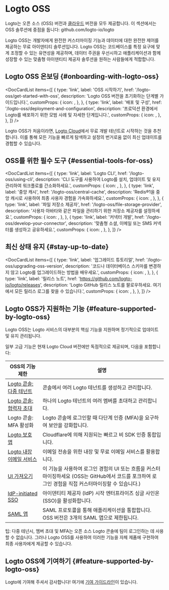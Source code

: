 
# Logto OSS

Logto는 오픈 소스 (OSS) 버전과 [클라우드](/logto-cloud) 버전을 모두 제공합니다. 이 섹션에서는 OSS 솔루션에 중점을 둡니다: <Url type="inline" href="https://github.com/logto-io/logto">github.com/logto-io/logto</Url>

Logto OSS는 개발자에게 완전한 커스터마이징 기능과 데이터에 대한 완전한 제어를 제공하는 무료 아이덴티티 솔루션입니다. Logto OSS는 코드베이스를 특정 요구에 맞게 조정할 수 있는 유연성을 제공하며, 데이터 주권을 우선시하고 애플리케이션과 함께 성장할 수 있는 맞춤형 아이덴티티 제공자 솔루션을 원하는 사람들에게 적합합니다.

## Logto OSS 온보딩 \{#onboarding-with-logto-oss}

<DocCardList
  items={[
    {
      type: 'link',
      label: 'OSS 시작하기',
      href: '/logto-oss/get-started-with-oss',
      description: 'Logto OSS 버전을 초기화하는 단계별 가이드입니다.',
      customProps: {
        icon: <RocketIcon />,
      },
    },
    {
      type: 'link',
      label: '배포 및 구성',
      href: '/logto-oss/deployment-and-configuration',
      description:
        '프로덕션 환경에서 Logto를 배포하기 위한 모범 사례 및 자세한 단계입니다.',
      customProps: {
        icon: <GearIcon />,
      },
    },
  ]}
/>

<Admonition type="tip" title="빠른 시작이 필요하신가요?">

Logto OSS가 처음이라면, [Logto Cloud](https://cloud.logto.io)에서 무료 개발 테넌트로 시작하는 것을 추천합니다. 이를 통해 모든 기능을 빠르게 탐색하고 설정의 번거로움 없이 최신 업데이트를 경험할 수 있습니다.

</Admonition>

## OSS를 위한 필수 도구 \{#essential-tools-for-oss}

<DocCardList
  items={[
    {
      type: 'link',
      label: 'Logto CLI',
      href: '/logto-oss/using-cli',
      description: 'CLI 도구를 사용하여 Logto를 설치, 업데이트 및 유지 관리하여 워크플로를 간소화하세요.',
      customProps: {
        icon: <CliIcon />,
      },
    },
    {
      type: 'link',
      label: '중앙 캐시',
      href: '/logto-oss/central-cache',
      description: 'Redis®1을 중앙 캐시로 사용하여 최종 사용자 경험을 가속화하세요.',
      customProps: {
        icon: <CentralCacheIcon />,
      },
    },
    {
      type: 'link',
      label: '파일 저장소 제공자',
      href: '/logto-oss/file-storage-provider',
      description: '사용자 아바타와 같은 파일을 관리하기 위한 저장소 제공자를 설정하세요.',
      customProps: {
        icon: <FileStorageIcon />,
      },
    },
    {
      type: 'link',
      label: '커넥터 개발',
      href: '/logto-oss/develop-your-connector',
      description: '맞춤형 소셜, 이메일 또는 SMS 커넥터를 생성하고 공유하세요.',
      customProps: {
        icon: <ConnectorsIcon />,
      },
    },
  ]}
/>
## 최신 상태 유지 \{#stay-up-to-date}

<DocCardList
  items={[
    {
      type: 'link',
      label: '업그레이드 튜토리얼',
      href: '/logto-oss/upgrading-oss-version',
      description: '코드나 데이터베이스 스키마를 변경하지 않고 Logto를 업그레이드하는 방법을 배우세요.',
      customProps: {
        icon: <UpdateIcon />,
      },
    },
    {
      type: 'link',
      label: '릴리스 노트',
      href: 'https://github.com/logto-io/logto/releases',
      description:
        'Logto GitHub 릴리스 노트를 팔로우하세요. 여기에서 모든 릴리스 로그를 찾을 수 있습니다.',
      customProps: {
        icon: <DocumentIcon />,
      },
    },
  ]}
/>

## Logto OSS가 지원하는 기능 \{#feature-supported-by-logto-oss}

Logto OSS는 Logto 서비스의 대부분의 핵심 기능을 지원하며 정기적으로 업데이트 및 유지 관리됩니다.

일부 고급 기능은 현재 Logto Cloud 버전에만 독점적으로 제공되며, 다음을 포함합니다:

| OSS의 기능 제한                                                                      | 설명                                                                                                                                                |
| ----------------------------------------------------------------------------------- | -------------------------------------------------------------------------------------------------------------------------------------------------- |
| [Logto 콘솔: 다중 테넌트](/logto-cloud/tenant-settings)                             | 콘솔에서 여러 Logto 테넌트를 생성하고 관리합니다.                                                                                                   |
| [Logto 콘솔: 협력자 초대](/logto-cloud/tenant-member-management)                    | 하나의 Logto 테넌트의 여러 멤버를 초대하고 관리합니다.                                                                                              |
| Logto 콘솔: MFA 활성화                                                              | Logto 콘솔에 로그인할 때 다단계 인증 (MFA)을 요구하여 보안을 강화합니다.                                                                             |
| [Logto 보호 앱](/integrate-logto/protected-app)                                     | Cloudflare에 의해 지원되는 빠르고 비 SDK 인증 통합입니다.                                                                                           |
| [Logto 내장 이메일 서비스](/connectors/email-connectors/built-in-email-service)     | 이메일 전송을 위한 내장 및 무료 이메일 서비스를 활용합니다.                                                                                         |
| [UI 가져오기](/customization/bring-your-ui)                                         | 이 기능을 사용하여 로그인 경험의 UI 또는 흐름을 커스터마이징하세요 (OSS는 GitHub에서 코드를 포크하여 로그인 경험을 직접 커스터마이징할 수 있습니다.) |
| [IdP-initiated SSO](/end-user-flows/enterprise-sso/idp-initiated-sso)               | 아이덴티티 제공자 (IdP) 시작 엔터프라이즈 싱글 사인온 (SSO)을 활성화합니다.                                                                         |
| [SAML 앱](/integrate-logto/saml-app)                                                | SAML 프로토콜을 통해 애플리케이션을 통합합니다. OSS 버전은 3개의 SAML 앱으로 제한됩니다.                                                            |

팁: 다중 테넌시, 멤버 초대 및 MFA는 오픈 소스 Logto 콘솔에 팀이 로그인하는 데 사용할 수 없습니다. 그러나 Logto OSS를 사용하여 이러한 기능을 자체 제품에 구현하여 최종 사용자에게 제공할 수 있습니다.

## Logto OSS에 기여하기 \{#feature-supported-by-logto-oss}

Logto에 기여해 주셔서 감사합니다! 여기에 [기여 가이드라인](/logto-oss/contribution)이 있습니다.